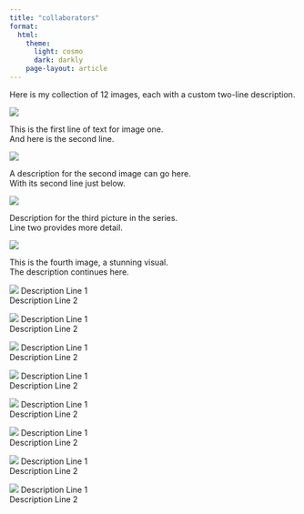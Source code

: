 ```yaml
---
title: "collaborators"
format: 
  html:
    theme:
      light: cosmo
      dark: darkly
    page-layout: article
---
```


Here is my collection of 12 images, each with a custom two-line description.

::::::::::::::: {layout-ncol="4"}
<div>

![](/images/Co_1.jpg){fig-alt="Alt text for Image 1"}

This is the first line of text for image one.<br>And here is the second line.

</div>

<div>

![](/images/Co_2.jpg){fig-alt="Alt text for Image 2"}

A description for the second image can go here.<br>With its second line just below.

</div>

<div>

![](/images/Co_3.jpg){fig-alt="Alt text for Image 3"}

Description for the third picture in the series.<br>Line two provides more detail.

</div>

<div>

![](/images/Co_4.jpg){fig-alt="Alt text for Image 4"}

This is the fourth image, a stunning visual.<br>The description continues here.

</div>

<div>

![](/images/Co_5.jpg){fig-alt="Alt text for Image 5"} Description Line 1<br>Description Line 2

</div>

<div>

![](/images/Co_6.jpg){fig-alt="Alt text for Image 6"} Description Line 1<br>Description Line 2

</div>

<div>

![](/images/Co_7.jpg){fig-alt="Alt text for Image 7"} Description Line 1<br>Description Line 2

</div>

<div>

![](/images/Co_8.jpg){fig-alt="Alt text for Image 8"} Description Line 1<br>Description Line 2

</div>

<div>

![](/images/Co_9.jpg){fig-alt="Alt text for Image 9"} Description Line 1<br>Description Line 2

</div>

<div>

![](/images/Co_10.jpg){fig-alt="Alt text for Image 10"} Description Line 1<br>Description Line 2

</div>

<div>

![](/images/Co_11.jpg){fig-alt="Alt text for Image 11"} Description Line 1<br>Description Line 2

</div>

<div>

![](/images/Co_12.jpg){fig-alt="Alt text for Image 12"} Description Line 1<br>Description Line 2

</div>
:::::::::::::::
